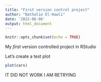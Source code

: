 ```yaml
---
title: "First version control project"
author: "Nathalie El-Hawli"
date: '2022-06-06'
output: html_document
---
```


```r
knitr::opts_chunk$set(echo = TRUE)
```

My *first* version controlled project in RStudio

Let's create a test plot

```r
plot(cars)
```

IT DID NOT WORK 
I AM RETRYING
